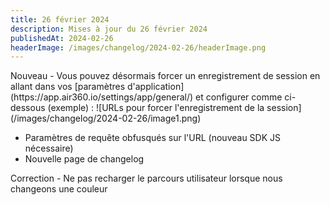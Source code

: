 ```yaml
---
title: 26 février 2024
description: Mises à jour du 26 février 2024
publishedAt: 2024-02-26
headerImage: /images/changelog/2024-02-26/headerImage.png
---
```


<Badge variant="noLink" className="m-0">
  <span>Nouveau</span>
</Badge>
- Vous pouvez désormais forcer un enregistrement de session en allant dans vos [paramètres d'application](https://app.air360.io/settings/app/general/) et configurer comme ci-dessous (exemple) :
![URLs pour forcer l'enregistrement de la session](/images/changelog/2024-02-26/image1.png)

- Paramètres de requête obfusqués sur l'URL (nouveau SDK JS nécessaire)
- Nouvelle page de changelog

<Badge variant="noLink" className="m-0">
  <span>Correction</span>
</Badge>
- Ne pas recharger le parcours utilisateur lorsque nous changeons une couleur
